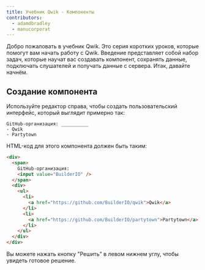 ```yaml
---
title: Учебник Qwik - Компоненты
contributors:
  - adamdbradley
  - manucorporat
---
```


Добро пожаловать в учебник Qwik. Это серия коротких уроков, которые помогут вам начать работу с Qwik. Введение представляет собой набор задач, которые научат вас создавать компонент, сохранять данные, подключать слушателей и получать данные с сервера. Итак, давайте начнём.

## Создание компонента

Используйте редактор справа, чтобы создать пользовательский интерфейс, который выглядит примерно так:

```
GitHub-организация: __________
- Qwik
- Partytown
```

HTML-код для этого компонента должен быть таким:

```HTML
<div>
  <span>
    GitHub-организация:
    <input value="BuilderIO" />
  </span>
  <div>
    <ul>
      <li>
        <a href="https://github.com/BuilderIO/qwik">Qwik</a>
      </li>
      <li>
        <a href="https://github.com/BuilderIO/partytown">Partytown</a>
      </li>
    </ul>
  </div>
</div>
```

Вы можете нажать кнопку "Решить" в левом нижнем углу, чтобы увидеть готовое решение.
